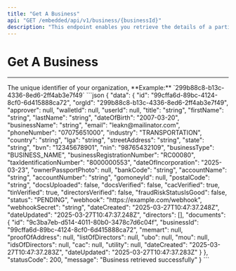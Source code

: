 ```yaml
---
title: "Get A Business"
api: "GET /embedded/api/v1/business/{businessId}"
description: "This endpoint enables you retrieve the details of a particular business"
---
```


# Get A Business

---

<ParamField path="businessId" type="string" required>
	The unique identifier of your organization, **Example:**
	`299b88c8-b13c-4336-8ed6-2ff4ab3e7f49`
</ParamField>

<ResponseExample>
```json
{
  "data": {
    "id": "99cffa6d-89bc-4124-8cf0-6d415888ca72",
    "orgId": "299b88c8-b13c-4336-8ed6-2ff4ab3e7f49",
    "approver": null,
    "walletId": null,
    "userId": null,
    "title": "string",
    "firstName": "string",
    "lastName": "string",
    "dateOfBirth": "2007-03-20",
    "businessName": "string",
    "email": "leakn@mailinator.com",
    "phoneNumber": "07075651000",
    "industry": "TRANSPORTATION",
    "country": "string",
    "lga": "string",
    "streetAddress": "string",
    "state": "string",
    "bvn": "12345678901",
    "nin": "98765432109",
    "businessType": "BUSINESS_NAME",
    "businessRegistrationNumber": "RC00080",
    "taxIdentificationNumber": "8000000553",
    "dateOfIncorporation": "2025-03-23",
    "ownerPassportPhoto": null,
    "bankCode": "string",
    "accountName": "string",
    "accountNumber": "string",
    "gomoneyId": null,
    "postalCode": "string",
    "docsUploaded": false,
    "docsVerified": false,
    "cacVerified": true,
    "tinVerified": true,
    "directorsVerified": false,
    "fraudRiskStatusIsGood": false,
    "status": "PENDING",
    "webhook": "https://example.com/webhook",
    "webhookSecret": "string",
    "dateCreated": "2025-03-27T10:47:37.248Z",
    "dateUpdated": "2025-03-27T10:47:37.248Z",
    "directors": [],
    "documents": {
      "id": "9c3ba7eb-d514-4011-80b0-3478c7d6c04f",
      "businessId": "99cffa6d-89bc-4124-8cf0-6d415888ca72",
      "memart": null,
      "proofOfAddress": null,
      "listOfDirectors": null,
      "ubo": null,
      "mou": null,
      "idsOfDirectors": null,
      "cac": null,
      "utility": null,
      "dateCreated": "2025-03-27T10:47:37.283Z",
      "dateUpdated": "2025-03-27T10:47:37.283Z"
    }
  },
  "statusCode": 200,
  "message": "Business retrieved successfully"
}
```

</ResponseExample>
